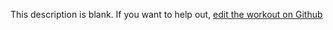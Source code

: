
  This description is blank. If you want to help out, [edit the workout on Github](https://www.github.com/LiftArcade/exercises/blob/main/exercises/dumbbell-preacher-hammer-curl-description.mdx)